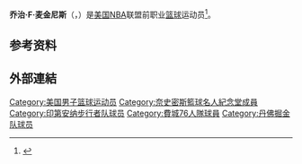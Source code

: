 {{noteTA|G1=NBA}}
{{Infobox NBA Player
| name         = 乔治·麦金尼斯<br/>{{lang|en|George McGinnis}}
| image           = George McGinnis.png
| width           = 240
| number       = 30
| position     = [[大前锋|大前锋]]     
| birth_date   = {{Birth date and age|1950|8|12}}
| birth_place  = {{USA}}[[印第安纳州|印第安纳州]][[印第安纳波利斯|印第安纳波利斯]]
| death_date   = 
| death_place  = 
| nationality  = {{USA}}
| height_ft    = 6 
| height_in    = 8
| weight_lb    = 235
| highschool   = George Washington in Indianapolis, Indiana
| college      =  Indiana University 
| draft =
| draft_year   = 1973
| draft_round  = 2
| draft_pick   = 4
| draft_team   = [[费城76人|费城76人]]
| career_start = 1971
| career_end   = 1982
| years1          = [[1971–72_ABA_season|1971]]–[[1974–75_ABA_season|1975]]
| team1           = [[印第安納溜馬|印第安納溜馬]]
| years2          = {{nbay|1975|start}}–{{nbay|1977|end}}
| team2           = [[費城76人|費城76人]]
| years3          = {{nbay|1978|start}}–{{nbay|1979|end}}
| team3           = [[丹佛金塊|丹佛金塊]] 
| years4          = {{nbay|1979|end}}–{{nbay|1981|end}}
| team4           = 印第安納溜馬
| highlights      =
* 2× [[ABA_champion|ABA champion]] ([[1972_ABA_Playoffs|1972]], [[1973_ABA_Playoffs|1973]])
* [[ABA_Playoffs_Most_Valuable_Player_Award|ABA Playoffs Most Valuable Player]] (1973)
* [[ABA_Most_Valuable_Player|ABA Most Valuable Player]] ({{abay|1974|end}})
* 3× [[NBA明星賽|NBA明星賽]] ({{nasg|1976}}, {{nasg|1977}}, {{nasg|1979}})
* [[NBA最佳陣容|NBA最佳陣容第一隊]] ({{nbay|1975|end}})
* [[NBA最佳陣容|NBA最佳陣容第二隊]] ({{nbay|1976|end}})
* 3× [[ABA_All-Star_Game|ABA All-Star]] ([[1973_ABA_All-Star_Game|1973]]–[[1975_ABA_All-Star_Game|1975]])
* 2× [[All-ABA_First_Team|All-ABA First Team]] ([[1973–74_ABA_season|1974]], [[1974–75_ABA_season|1975]])
* [[All-ABA_Second_Team|All-ABA Second Team]] ({{abay|1972|end}})
* [[ABA_All-Rookie_First_Team|ABA All-Rookie First Team]] ({{abay|1971|end}})
* [[American_Basketball_Association#Scoring_leaders|ABA scoring champion]] ({{abay|1974|end}})
* [[ABA_All-Time_Team|ABA All-Time Team]]
* 30號球衣為[[印第安納溜馬|印第安納溜馬]]退休
* Third-team [[NCAA_Men's_Basketball_All-Americans|All-American]] – [[Associated_Press|AP]], [[National_Association_of_Basketball_Coaches|NABC]], [[United_Press_International|UPI]] ([[1971_NCAA_Men's_Basketball_All-Americans|1971]])
* First-team [[Parade_All-America_Boys_Basketball_Team|''Parade'' All-American]] (1969)
* [[Indiana_Mr._Basketball|Indiana Mr. Basketball]] (1969)
* [[美國籃球先生|美國籃球先生]] (1969)
| stats_league    = ABA and NBA
| stat1label      = [[得分_(籃球)|得分]]
| stat1value      = 17,009 (20.2分)
| stat2label      = [[籃板|籃板]]
| stat2value      = 9,233 (11.0個)
| stat3label      = [[助攻|助攻]]
| stat3value      = 3,089 (3.7次)
| bbr             = mcginge01
| HOF_player      = George-McGinnis
}}
{{世大運獎牌記錄
|項目=籃球
|a1=1970
|b1=2
}}
'''乔治·F·麦金尼斯'''（{{lang-en|'''George F. McGinnis'''}}，{{Bd|1950年|8月12日||}}）是[[美国|美国]][[NBA|NBA]]联盟前职业[[篮球|篮球]]运动员<ref>{{Cite web|url=http://www.basketball-reference.com/players/m/mcginge01.html|title=乔治·麦金尼斯|accessdate=2016年4月25日|author=|date=|publisher=|archive-date=2012年9月7日|archive-url=https://www.webcitation.org/6AVbT6SeN?url=http://www.basketball-reference.com/players/m/mcginge01.html|dead-url=no}}</ref>。

== 参考资料 ==
{{Reflist}}

== 外部連結 ==

{{美国篮球先生}}
{{1973 NBA Draft}}
{{ABA得分王}}
{{ABA最有价值球员}}
{{ABA季后赛最有价值球员}}
{{Authority control}}
{{DEFAULTSORT:McGinnis, George}}

[[Category:美国男子篮球运动员|Category:美国男子篮球运动员]]
[[Category:奈史密斯籃球名人紀念堂成員|Category:奈史密斯籃球名人紀念堂成員]]
[[Category:印第安纳步行者队球员|Category:印第安纳步行者队球员]]
[[Category:費城76人隊球員|Category:費城76人隊球員]]
[[Category:丹佛掘金队球员|Category:丹佛掘金队球员]]